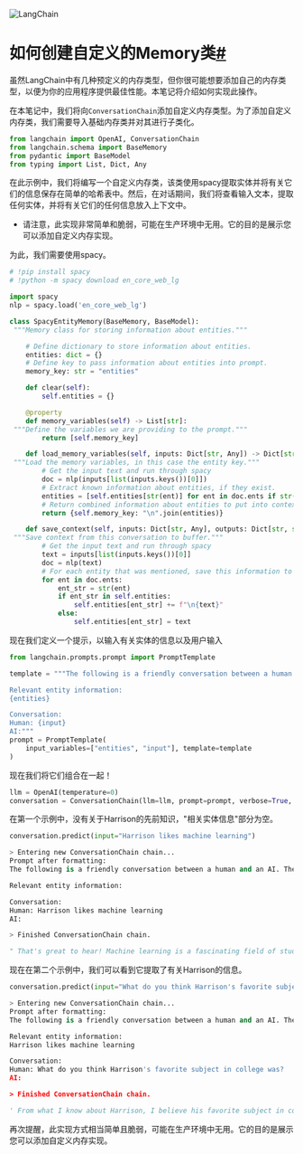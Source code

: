 

<Head>
  <script>
    {
      `(function() {
         var _hmt = _hmt || [];
(function() {
  var hm = document.createElement("script");
  hm.src = "https://hm.baidu.com/hm.js?e60fb290e204e04c5cb6f79b0ac1e697";
  var s = document.getElementsByTagName("script")[0]; 
  s.parentNode.insertBefore(hm, s);
})();
       })();`
    }
  </script>
</Head>

![LangChain](https://pica.zhimg.com/50/v2-56e8bbb52aa271012541c1fe1ceb11a2_r.gif)





如何创建自定义的Memory类[#](#how-to-create-a-custom-memory-class "Permalink to this headline")
=====================================================================================

虽然LangChain中有几种预定义的内存类型，但你很可能想要添加自己的内存类型，以便为你的应用程序提供最佳性能。本笔记将介绍如何实现此操作。

在本笔记中，我们将向`ConversationChain`添加自定义内存类型。为了添加自定义内存类，我们需要导入基础内存类并对其进行子类化。

```python
from langchain import OpenAI, ConversationChain
from langchain.schema import BaseMemory
from pydantic import BaseModel
from typing import List, Dict, Any

```

在此示例中，我们将编写一个自定义内存类，该类使用spacy提取实体并将有关它们的信息保存在简单的哈希表中。然后，在对话期间，我们将查看输入文本，提取任何实体，并将有关它们的任何信息放入上下文中。

* 请注意，此实现非常简单和脆弱，可能在生产环境中无用。它的目的是展示您可以添加自定义内存实现。

为此，我们需要使用spacy。

```python
# !pip install spacy
# !python -m spacy download en_core_web_lg

```

```python
import spacy
nlp = spacy.load('en_core_web_lg')

```

```python
class SpacyEntityMemory(BaseMemory, BaseModel):
 """Memory class for storing information about entities."""

    # Define dictionary to store information about entities.
    entities: dict = {}
    # Define key to pass information about entities into prompt.
    memory_key: str = "entities"

    def clear(self):
        self.entities = {}

    @property
    def memory_variables(self) -> List[str]:
 """Define the variables we are providing to the prompt."""
        return [self.memory_key]

    def load_memory_variables(self, inputs: Dict[str, Any]) -> Dict[str, str]:
 """Load the memory variables, in this case the entity key."""
        # Get the input text and run through spacy
        doc = nlp(inputs[list(inputs.keys())[0]])
        # Extract known information about entities, if they exist.
        entities = [self.entities[str(ent)] for ent in doc.ents if str(ent) in self.entities]
        # Return combined information about entities to put into context.
        return {self.memory_key: "\n".join(entities)}

    def save_context(self, inputs: Dict[str, Any], outputs: Dict[str, str]) -> None:
 """Save context from this conversation to buffer."""
        # Get the input text and run through spacy
        text = inputs[list(inputs.keys())[0]]
        doc = nlp(text)
        # For each entity that was mentioned, save this information to the dictionary.
        for ent in doc.ents:
            ent_str = str(ent)
            if ent_str in self.entities:
                self.entities[ent_str] += f"\n{text}"
            else:
                self.entities[ent_str] = text

```

现在我们定义一个提示，以输入有关实体的信息以及用户输入

```python
from langchain.prompts.prompt import PromptTemplate

template = """The following is a friendly conversation between a human and an AI. The AI is talkative and provides lots of specific details from its context. If the AI does not know the answer to a question, it truthfully says it does not know. You are provided with information about entities the Human mentions, if relevant.

Relevant entity information:
{entities}

Conversation:
Human: {input}
AI:"""
prompt = PromptTemplate(
    input_variables=["entities", "input"], template=template
)

```

现在我们将它们组合在一起！

```python
llm = OpenAI(temperature=0)
conversation = ConversationChain(llm=llm, prompt=prompt, verbose=True, memory=SpacyEntityMemory())

```

在第一个示例中，没有关于Harrison的先前知识，"相关实体信息"部分为空。

```python
conversation.predict(input="Harrison likes machine learning")

```

```python
> Entering new ConversationChain chain...
Prompt after formatting:
The following is a friendly conversation between a human and an AI. The AI is talkative and provides lots of specific details from its context. If the AI does not know the answer to a question, it truthfully says it does not know. You are provided with information about entities the Human mentions, if relevant.

Relevant entity information:

Conversation:
Human: Harrison likes machine learning
AI:

> Finished ConversationChain chain.

```

```python
" That's great to hear! Machine learning is a fascinating field of study. It involves using algorithms to analyze data and make predictions. Have you ever studied machine learning, Harrison?"

```

现在在第二个示例中，我们可以看到它提取了有关Harrison的信息。

```python
conversation.predict(input="What do you think Harrison's favorite subject in college was?")

```

```python
> Entering new ConversationChain chain...
Prompt after formatting:
The following is a friendly conversation between a human and an AI. The AI is talkative and provides lots of specific details from its context. If the AI does not know the answer to a question, it truthfully says it does not know. You are provided with information about entities the Human mentions, if relevant.

Relevant entity information:
Harrison likes machine learning

Conversation:
Human: What do you think Harrison's favorite subject in college was?
AI:

> Finished ConversationChain chain.

```

```python
' From what I know about Harrison, I believe his favorite subject in college was machine learning. He has expressed a strong interest in the subject and has mentioned it often.'

```

再次提醒，此实现方式相当简单且脆弱，可能在生产环境中无用。它的目的是展示您可以添加自定义内存实现。

